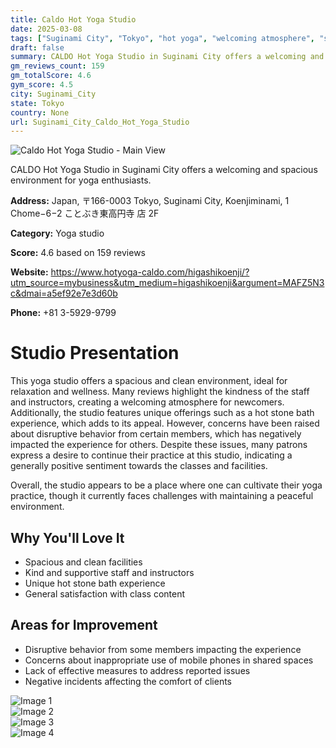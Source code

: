 ```yaml
---
title: Caldo Hot Yoga Studio
date: 2025-03-08
tags: ["Suginami City", "Tokyo", "hot yoga", "welcoming atmosphere", "spacious", "Suginami City"]  
draft: false
summary: CALDO Hot Yoga Studio in Suginami City offers a welcoming and spacious environment for yoga enthusiasts.
gm_reviews_count: 159
gm_totalScore: 4.6
gym_score: 4.5
city: Suginami_City
state: Tokyo
country: None
url: Suginami_City_Caldo_Hot_Yoga_Studio
---
```


<div className="aspect-[16/9] relative my-8">
  <img 
    src="https://lh5.googleusercontent.com/p/AF1QipPCRm9W_BSiMexEuFwIObgjT2MqvUWokrevkX5y=w1920-h1080-k-no"
    alt="Caldo Hot Yoga Studio - Main View"
    className="object-cover absolute inset-0 w-full h-full rounded-lg"
  />
</div>

CALDO Hot Yoga Studio in Suginami City offers a welcoming and spacious environment for yoga enthusiasts.

**Address:** Japan, 〒166-0003 Tokyo, Suginami City, Koenjiminami, 1 Chome−6−2 ことぶき東高円寺 店 2F

**Category:** Yoga studio

**Score:** 4.6 based on 159 reviews

**Website:** https://www.hotyoga-caldo.com/higashikoenji/?utm_source=mybusiness&utm_medium=higashikoenji&argument=MAFZ5N3c&dmai=a5ef92e7e3d60b

**Phone:** +81 3-5929-9799

# Studio Presentation

This yoga studio offers a spacious and clean environment, ideal for relaxation and wellness. Many reviews highlight the kindness of the staff and instructors, creating a welcoming atmosphere for newcomers. Additionally, the studio features unique offerings such as a hot stone bath experience, which adds to its appeal. However, concerns have been raised about disruptive behavior from certain members, which has negatively impacted the experience for others. Despite these issues, many patrons express a desire to continue their practice at this studio, indicating a generally positive sentiment towards the classes and facilities.

Overall, the studio appears to be a place where one can cultivate their yoga practice, though it currently faces challenges with maintaining a peaceful environment.

## Why You'll Love It

- Spacious and clean facilities
- Kind and supportive staff and instructors
- Unique hot stone bath experience
- General satisfaction with class content

## Areas for Improvement

- Disruptive behavior from some members impacting the experience
- Concerns about inappropriate use of mobile phones in shared spaces
- Lack of effective measures to address reported issues
- Negative incidents affecting the comfort of clients

<div className="grid grid-cols-1 xl:grid-cols-2 gap-4 my-8">
<div className="aspect-[4/3] relative"><img src="https://lh5.googleusercontent.com/p/AF1QipOYtL3EgfuvhoxuDWW3SO1VV72PHC7XmUzPhYO-=w1920-h1080-k-no" alt="Image 1" className="object-cover absolute inset-0 w-full h-full rounded-lg" /></div>
<div className="aspect-[4/3] relative"><img src="https://lh5.googleusercontent.com/p/AF1QipMrJ_KsqYbFgN3wsLXm7iVf6teRgLpDvsXlzaqP=w1920-h1080-k-no" alt="Image 2" className="object-cover absolute inset-0 w-full h-full rounded-lg" /></div>
<div className="aspect-[4/3] relative"><img src="https://lh5.googleusercontent.com/p/AF1QipPXV1hUSUL7MlmEE_7ssUrQhZqF3vL0xIuuZbnJ=w1920-h1080-k-no" alt="Image 3" className="object-cover absolute inset-0 w-full h-full rounded-lg" /></div>
<div className="aspect-[4/3] relative"><img src="https://lh5.googleusercontent.com/p/AF1QipP_2kGY6a3BAy9sQJDyMPq6qopJVmxmygtEFrCF=w1920-h1080-k-no" alt="Image 4" className="object-cover absolute inset-0 w-full h-full rounded-lg" /></div>
</div>